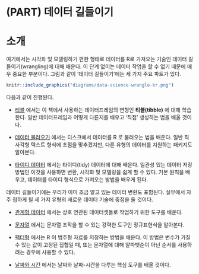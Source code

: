 # (PART) 데이터 길들이기 {-}

# 소개 {#wrangle-intro}

여기에서는 시각화 및 모델링하기 편한 형태로 데이터를 R로 가져오는 기술인 데이터 길들이기(wrangling)에 대해 배운다. 이 단계 없이는 데이터 작업을 할 수 없기 때문에 매우 중요한 부분이다. 그림과 같이 ‘데이터 길들이기’에는 세 가지 주요 파트가 있다.

```r
knitr::include_graphics("diagrams/data-science-wrangle-kr.png")
```

다음과 같이 진행된다. 
 
* [티블](#tibble) 에서는 이 책에서 사용하는 데이터프레임의 변형인 **티블(tibble)** 에 대해 학습한다. 일반 데이터프레임과 어떻게 다른지를 배우고 ‘직접’ 생성하는 법을 배울 것이다.

* [데이터 불러오기](#data-import) 에서는 디스크에서 데이터를 R 로 불러오는 법을 배운다. 일반 직사각형 텍스트 형식에 초점을 맞추겠지만, 다른 유형의 데이터를 지원하는 패키지도 알아본다.

* [타이디 데이터](#tidy-data) 에서는 타이디(tidy) 데이터에 대해 배운다. 일관성 있는 데이터 저장방법인 이것을 사용하면 변환, 시각화 및 모델링을 쉽게 할 수 있다. 기본 원칙을 배우고, 데이터를 타이디 형식으로 가져오는 방법을 배우게 된다. 
 
데이터 길들이기에는 우리가 이미 조금 알고 있는 데이터 변환도 포함된다. 실무에서 자주 접하게 될 세 가지 유형의 새로운 데이터 기술에 중점을 둘 것이다. 

* [관계형 데이터](#relational-data) 에서는 상호 연관된 데이터셋들로 작업하기 위한 도구를 배운다. 

* [문자열](#strings) 에서는 문자열 조작을 할 수 있는 강력한 도구인 정규표현식을 알아본다. 

* [팩터형](#factors) 에서는 R 이 범주형 자료를 저장하는 방법을 배운다. 이 방법은 변수가 가질 수 있는 값이 고정된 집합일 때, 또는 문자열에 대해 알파벳순이 아닌 순서를 사용하려는 경우에 사용할 수 있다.

* [날짜와 시간](#dates-and-times) 에서는 날짜와 날짜-시간을 다루는 핵심 도구를 배울 것이다. 
